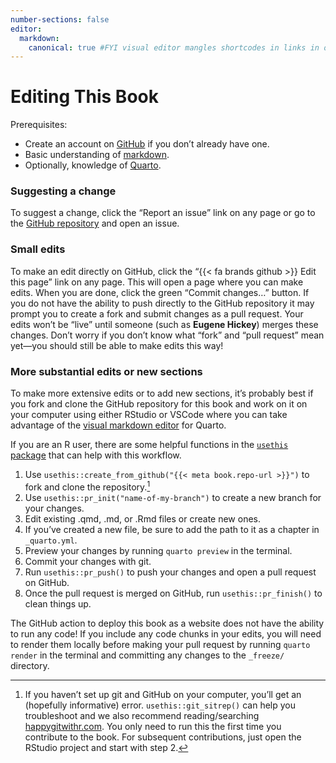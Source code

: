 ```yaml
---
number-sections: false
editor:
  markdown:
    canonical: true #FYI visual editor mangles shortcodes in links in older versions of RStudio https://github.com/quarto-dev/quarto/issues/337#issuecomment-1873437524
---
```


# Editing This Book {.unnumbered}

Prerequisites:

-   Create an account on [GitHub](https://github.com/) if you don't already have one.
-   Basic understanding of [markdown](https://quarto.org/docs/authoring/markdown-basics.html).
-   Optionally, knowledge of [Quarto](https://quarto.org/).

### Suggesting a change

To suggest a change, click the "Report an issue" link on any page or go to the [GitHub repository]({{< meta book.repo-url >}}) and open an issue.

### Small edits

To make an edit directly on GitHub, click the "{{< fa brands github >}} Edit this page" link on any page.
This will open a page where you can make edits.
When you are done, click the green "Commit changes..." button.
If you do not have the ability to push directly to the GitHub repository it may prompt you to create a fork and submit changes as a pull request.
Your edits won't be "live" until someone (such as **Eugene Hickey**) merges these changes.
Don't worry if you don't know what "fork" and "pull request" mean yet—you should still be able to make edits this way!

### More substantial edits or new sections

To make more extensive edits or to add new sections, it's probably best if you fork and clone the GitHub repository for this book and work on it on your computer using either RStudio or VSCode where you can take advantage of the [visual markdown editor](https://quarto.org/docs/visual-editor/) for Quarto.

If you are an R user, there are some helpful functions in the [`usethis` package](https://usethis.r-lib.org/index.html) that can help with this workflow.

1.  Use `usethis::create_from_github("{{< meta book.repo-url >}}")` to fork and clone the repository.[^contributing-1]
2.  Use `usethis::pr_init("name-of-my-branch")` to create a new branch for your changes.
3.  Edit existing .qmd, .md, or .Rmd files or create new ones.
4.  If you've created a new file, be sure to add the path to it as a chapter in `_quarto.yml`.
5.  Preview your changes by running `quarto preview` in the terminal.
6.  Commit your changes with git.
7.  Run `usethis::pr_push()` to push your changes and open a pull request on GitHub.
8.  Once the pull request is merged on GitHub, run `usethis::pr_finish()` to clean things up.

::: callout-warning
The GitHub action to deploy this book as a website does not have the ability to run any code!
If you include any code chunks in your edits, you will need to render them locally before making your pull request by running `quarto render` in the terminal and committing any changes to the `_freeze/` directory.
:::

[^contributing-1]: If you haven't set up git and GitHub on your computer, you'll get an (hopefully informative) error.
    `usethis::git_sitrep()` can help you troubleshoot and we also recommend reading/searching [happygitwithr.com](https://happygitwithr.com/).
    You only need to run this the first time you contribute to the book.
    For subsequent contributions, just open the RStudio project and start with step 2.
